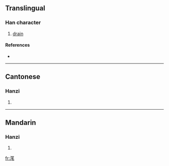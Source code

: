 {{see|潷}}
==Translingual==

===Han character===
{{Han char|rn=85|rad=水|as=10|sn=13|four=|canj=水竹竹山 (EHHU)}}

# [[drain]]

====References====
* {{Han ref|kx=0643.190|dkj=18048|hdz=31699.130|uh=6ED7|ud=28375}}

----

==Cantonese==

===Hanzi===
{{yue-hanzi|jyut=|y=bat1, bei3}}

# {{defn|Cantonese}}

----

==Mandarin==

===Hanzi===
{{cmn-hanzi|tra=潷|pin=[[bǐ]] ([[bi3]])|wg=pi<sup>3</sup>}}

# {{defn|Mandarin}}

[[fr:滗]]
